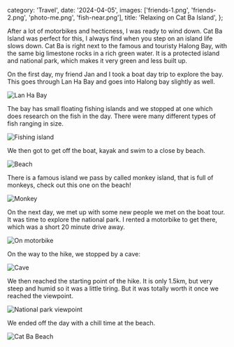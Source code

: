   category: 'Travel',
  date: '2024-04-05',
  images: ['friends-1.png', 'friends-2.png', 'photo-me.png', 'fish-near.png'],
  title: 'Relaxing on Cat Ba Island',
};

After a lot of motorbikes and hecticness, I was ready to wind down. Cat Ba Island was perfect for this, I always find when you step on an island life slows down. Cat Ba is right next to the famous and touristy Halong Bay, with the same big limestone rocks in a rich green water. It is a protected island and national park, which makes it very green and less built up.

On the first day, my friend Jan and I took a boat day trip to explore the bay. This goes through Lan Ha Bay and goes into Halong bay slightly as well.

![Lan Ha Bay](/cat-ba-island/lan-ha-bay.png 'Lan Ha Bay')

The bay has small floating fishing islands and we stopped at one which does research on the fish in the day. There were many different types of fish ranging in size.

![Fishing island](/cat-ba-island/fish.png 'Fishing island')

We then got to get off the boat, kayak and swim to a close by beach.

![Beach](/cat-ba-island/beach.png 'Beach')

There is a famous island we pass by called monkey island, that is full of monkeys, check out this one on the beach!

![Monkey](/cat-ba-island/monkey.png 'Monkey')

On the next day, we met up with some new people we met on the boat tour. It was time to explore the national park. I rented a motorbike to get there, which was a short 20 minute drive away.

![On motorbike](/cat-ba-island/motorbike.png 'On motorbike')

On the way to the hike, we stopped by a cave:

![Cave](/cat-ba-island/cave.png 'Cave')

We then reached the starting point of the hike. It is only 1.5km, but very steep and humid so it was a little tiring. But it was totally worth it once we reached the viewpoint.

![National park viewpoint](/cat-ba-island/viewpoint.png 'National park viewpoint')

We ended off the day with a chill time at the beach.

![Cat Ba Beach](/cat-ba-island/cat-ba-beach.png 'Cat Ba Beach')
